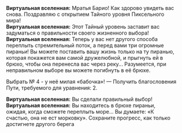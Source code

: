 {{Диалог Начало}}
:'''Виртуальная вселенная:''' Мратья Барио! Как здорово увидеть вас снова. Поздравляю с открытием Тайного уровня Пиксельного мира!
:'''Виртуальная вселенная:''' Этот Тайный уровень заставит вас задуматься о правильности своего жизненного выбора!
:'''Виртуальная вселенная:''' Теперь у вас нет другого способа переплыть стремительный поток, а перед вами три огромные пираньи! Вы можете поставить вашу жизнь только на ту пиранью, которая покажется вам самой дружелюбной, и прыгнуть ей в брюхо, чтобы она перенесла вас через реку... Разумеется, при неправильном выборе вы можете погибнуть в её брюхе.
:{{Диалог|Звезда}} Выбрать №&nbsp;4 - у неё милая «бабочка»! &mdash; Получить благословения Пути, требуемого для уравнения: 2.
:'''Виртуальная вселенная:''' Вы сделали правильный выбор!
:'''Виртуальная вселенная:''' Вы находитесь в брюхе пираньи, ожидая, когда сможете переплыть море... Вы думаете: «К счастью, она не ест морковку». Сохраните прогресс, как только достигнете другого берега
{{Диалог Конец}}